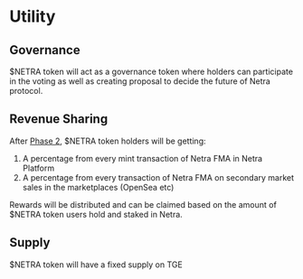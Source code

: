 # Utility

## Governance

$NETRA token will act as a governance token where holders can participate in the voting as well as creating proposal to decide the future of Netra protocol.

## Revenue Sharing

After [Phase 2](/concepts/netra-token/overview#economics-2), $NETRA token holders will be getting:

1. A percentage from every mint transaction of Netra FMA in Netra Platform
2. A percentage from every transaction of Netra FMA on secondary market sales in the marketplaces (OpenSea etc)

Rewards will be distributed and can be claimed based on the amount of $NETRA token users hold and staked in Netra.

## Supply

$NETRA token will have a fixed supply on TGE
